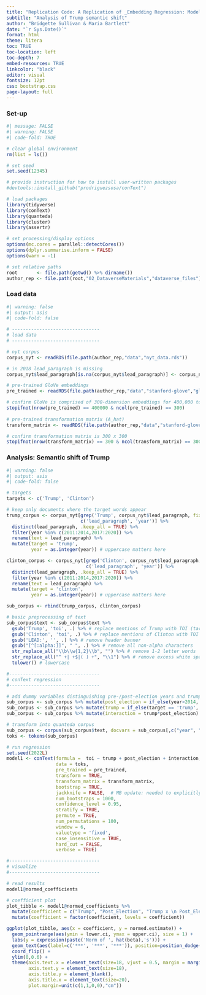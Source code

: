 ```yaml
---
title: "Replication Code: A Replication of _Embedding Regression: Models for Context-Specific Description and Inference_ (Rodriguez et al., 2023)"
subtitle: "Analysis of Trump semantic shift"
author: "Bridgette Sullivan & Maria Bartlett"
date: "`r Sys.Date()`"
format: html
theme: litera
toc: TRUE
toc-location: left
toc-depth: 7
embed-resources: TRUE
linkcolor: "black"
editor: visual
fontsize: 12pt
css: bootstrap.css
page-layout: full
---
```


### Set-up

```r
#| message: FALSE
#| warning: FALSE
#| code-fold: TRUE

# clear global environment
rm(list = ls())

# set seed
set.seed(12345)

# provide instruction for how to install user-written packages
#devtools::install_github("prodriguezsosa/conText")

# load packages
library(tidyverse)
library(conText)
library(quanteda)
library(cluster)
library(assertr)

# set processing/display options
options(mc.cores = parallel::detectCores())
options(dplyr.summarise.inform = FALSE)
options(warn = -1)

# set relative paths
root       <- file.path(getwd() %>% dirname())
author_rep <- file.path(root,"02_DataverseMaterials","dataverse_files")

```

### Load data

```r
#| warning: false
#| output: asis
#| code-fold: false

# --------------------------------
# load data
# --------------------------------

# nyt corpus
corpus_nyt <- readRDS(file.path(author_rep,"data","nyt_data.rds"))

# in 2018 lead_paragraph is missing
corpus_nyt$lead_paragraph[is.na(corpus_nyt$lead_paragraph)] <- corpus_nyt$snippet[is.na(corpus_nyt$lead_paragraph)] 

# pre-trained GloVe embeddings 
pre_trained <- readRDS(file.path(author_rep,"data","stanford-glove","glove.rds"))

# confirm GloVe is comprised of 300-dimension embeddings for 400,000 tokens
stopifnot(nrow(pre_trained) == 400000 & ncol(pre_trained) == 300)
 
# pre-trained transformation matrix (A_hat)
transform_matrix <- readRDS(file.path(author_rep,"data","stanford-glove","khodakA.rds"))

# confirm transformation matrix is 300 x 300
stopifnot(nrow(transform_matrix) == 300 & ncol(transform_matrix) == 300)

```

### Analysis: Semantic shift of Trump

```r
#| warning: false
#| output: asis
#| code-fold: false

# targets
targets <- c('Trump', 'Clinton')

# keep only documents where the target words appear
trump_corpus <- corpus_nyt[grep('Trump', corpus_nyt$lead_paragraph, fixed = TRUE, ignore.case = FALSE), 
                           c('lead_paragraph', 'year')] %>% 
  distinct(lead_paragraph, .keep_all = TRUE) %>% 
  filter(year %in% c(2011:2014,2017:2020)) %>% 
  rename(text = lead_paragraph) %>% 
  mutate(target = 'trump', 
         year = as.integer(year)) # uppercase matters here

clinton_corpus <- corpus_nyt[grep('Clinton', corpus_nyt$lead_paragraph, fixed = TRUE, ignore.case = FALSE), 
                             c('lead_paragraph', 'year')] %>% 
  distinct(lead_paragraph, .keep_all = TRUE) %>% 
  filter(year %in% c(2011:2014,2017:2020)) %>% 
  rename(text = lead_paragraph) %>% 
  mutate(target = 'clinton', 
         year = as.integer(year)) # uppercase matters here

sub_corpus <- rbind(trump_corpus, clinton_corpus)

# basic preprocessing of text
sub_corpus$text <- sub_corpus$text %>%
  gsub('Trump', 'toi', .) %>% # replace mentions of Trump with TOI (target of interest)
  gsub('Clinton', 'toi', .) %>% # replace mentions of Clinton with TOI (target of interest)
  gsub('LEAD:', '', .) %>% # remove header banner
  gsub("[^[:alpha:]]", " ", .) %>% # remove all non-alpha characters
  str_replace_all("\\b\\w{1,2}\\b", "") %>% # remove 1-2 letter words
  str_replace_all("^ +| +$|( ) +", "\\1") %>% # remove excess white space
  tolower() # lowercase

#---------------------------------
# conText regression
#---------------------------------

# add dummy variables distinguishing pre-/post-election years and trump/clinton mentions
sub_corpus <- sub_corpus %>% mutate(post_election = if_else(year>2014, 1L, 0L))
sub_corpus <- sub_corpus %>% mutate(trump = if_else(target == 'trump', 1L, 0L))
sub_corpus <- sub_corpus %>% mutate(interaction = trump*post_election)

# transform into quanteda corpus
sub_corpus <- corpus(sub_corpus$text, docvars = sub_corpus[,c("year", "target", "post_election", "trump", "interaction")])
toks <- tokens(sub_corpus)

# run regression
set.seed(2022L)
model1 <- conText(formula =  toi ~ trump + post_election + interaction, 
                  data = toks, 
                  pre_trained = pre_trained, 
                  transform = TRUE, 
                  transform_matrix = transform_matrix, 
                  bootstrap = TRUE, 
                  jackknife = FALSE,  # MB update: needed to explicitly update to jackknife = FALSE (default is true; can't run both jackknife & bootstrap)
                  num_bootstraps = 1000, 
                  confidence_level = 0.95, 
                  stratify = TRUE, 
                  permute = TRUE, 
                  num_permutations = 100, 
                  window = 6, 
                  valuetype = 'fixed', 
                  case_insensitive = TRUE, 
                  hard_cut = FALSE, 
                  verbose = TRUE)

#---------------------------------
# visualize
#---------------------------------

# read results
model1@normed_coefficients

# coefficient plot
plot_tibble <- model1@normed_coefficients %>% 
  mutate(coefficient = c("Trump", "Post_Election", "Trump x \n Post_Election")) %>% 
  mutate(coefficient = factor(coefficient, levels = coefficient))

ggplot(plot_tibble, aes(x = coefficient, y = normed.estimate)) +
  geom_pointrange(aes(ymin = lower.ci, ymax = upper.ci), size = 1) +
  labs(y = expression(paste('Norm of ', hat(beta),'s'))) +
  geom_text(aes(label=c('***', '***', '***')), position=position_dodge(width=0.9), hjust=0.5, vjust = c(0, 0, 0), size = 8) +
  coord_flip() +
  ylim(0,0.6) +
  theme(axis.text.x = element_text(size=18, vjust = 0.5, margin = margin(t = 15, r = 0, b = 15, l = 0)),
        axis.text.y = element_text(size=18),
        axis.title.y = element_blank(),
        axis.title.x = element_text(size=20),
        plot.margin=unit(c(1,1,0,0),"cm"))

```
